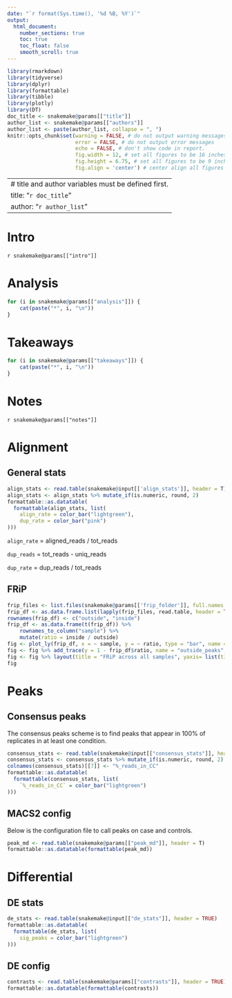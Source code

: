 ```yaml
---
date: "`r format(Sys.time(), '%d %B, %Y')`"
output:
  html_document:
    number_sections: true
    toc: true
    toc_float: false
    smooth_scroll: true
---
```


```r
library(rmarkdown)
library(tidyverse)
library(dplyr)
library(formattable)
library(tibble)
library(plotly)
library(DT)
doc_title <- snakemake@params[["title"]]
author_list <- snakemake@params[["authors"]]
author_list <- paste(author_list, collapse = ", ")
knitr::opts_chunk$set(warning = FALSE, # do not output warning messages
                      error = FALSE, # do not output error messages
                      echo = FALSE, # don't show code in report.
                      fig.width = 12, # set all figures to be 16 inches wide
                      fig.height = 6.75, # set all figures to be 9 inches tall
                      fig.align = 'center') # center align all figures
```

---
# title and author variables must be defined first.
title: "`r doc_title`"
author: "`r author_list`"
---

# Intro
`r snakemake@params[["intro"]]`

# Analysis
```r
for (i in snakemake@params[["analysis"]]) {
	cat(paste("*", i, "\n"))
}
```

# Takeaways
```r
for (i in snakemake@params[["takeaways"]]) {
	cat(paste("*", i, "\n"))
}
```

# Notes
`r snakemake@params[["notes"]]`

# Alignment {.tabset}

## General stats
```r
align_stats <- read.table(snakemake@input[['align_stats']], header = T)
align_stats <- align_stats %>% mutate_if(is.numeric, round, 2)
formattable::as.datatable(
  formattable(align_stats, list(
    align_rate = color_bar("lightgreen"),
    dup_rate = color_bar("pink")
)))
```
`align_rate` = aligned_reads / tot_reads

`dup_reads` = tot_reads - uniq_reads

`dup_rate` = dup_reads / tot_reads

## FRiP
```r
frip_files <- list.files(snakemake@params[['frip_folder']], full.names = TRUE)
frip_df <- as.data.frame.list(lapply(frip_files, read.table, header = TRUE))
rownames(frip_df) <- c("outside", "inside")
frip_df <- as.data.frame(t(frip_df)) %>%
    rownames_to_column("sample") %>%
    mutate(ratio = inside / outside)
fig <- plot_ly(frip_df, x = ~ sample, y = ~ ratio, type = "bar", name = "inside_peaks", marker = list(color = 'rgb(255,201,57)'))
fig <- fig %>% add_trace(y = 1 - frip_df$ratio, name = "outside_peaks", marker = list(color = 'rgb(0,39,118)'))
fig <- fig %>% layout(title = "FRiP across all samples", yaxis= list(title = "fraction of reads", xaxis = list(title = "samples")), barmode = "stack")
fig
```

# Peaks {.tabset}

## Consensus peaks
The consensus peaks scheme is to find peaks that appear in 100% of replicates in at least one condition.
```r
consensus_stats <- read.table(snakemake@input[["consensus_stats"]], header = TRUE)
consensus_stats <- consensus_stats %>% mutate_if(is.numeric, round, 2)
colnames(consensus_stats)[[7]] <- "%_reads_in_CC"
formattable::as.datatable(
  formattable(consensus_stats, list(
    `%_reads_in_CC` = color_bar("lightgreen")
)))
```

## MACS2 config
Below is the configuration file to call peaks on case and controls.
```r
peak_md <- read.table(snakemake@params[["peak_md"]], header = T)
formattable::as.datatable(formattable(peak_md))
```

# Differential {.tabset}

## DE stats

```r
de_stats <- read.table(snakemake@input[["de_stats"]], header = TRUE)
formattable::as.datatable(
  formattable(de_stats, list(
    sig_peaks = color_bar("lightgreen")
)))
```

## DE config

```r
contrasts <- read.table(snakemake@params[["contrasts"]], header = TRUE)
formattable::as.datatable(formattable(contrasts))
```
